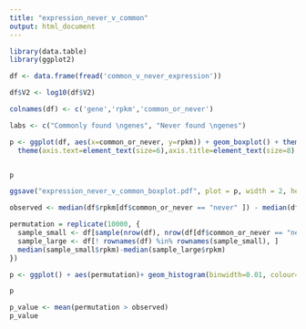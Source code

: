 ```yaml
---
title: "expression_never_v_common"
output: html_document
---
```


```r
library(data.table)
library(ggplot2)

df <- data.frame(fread('common_v_never_expression'))

df$V2 <- log10(df$V2)

colnames(df) <- c('gene','rpkm','common_or_never')

```

```r
labs <- c("Commonly found \ngenes", "Never found \ngenes")

p <- ggplot(df, aes(x=common_or_never, y=rpkm)) + geom_boxplot() + theme_classic() + ylab('Log 10 RPKM') + xlab('') + scale_x_discrete(labels= labs)+
  theme(axis.text=element_text(size=6),axis.title=element_text(size=8) , legend.title=element_text(size=8), legend.position = 'bottom', legend.text=element_text(size=6))


p

ggsave("expression_never_v_common_boxplot.pdf", plot = p, width = 2, height = 2)

```

```r

observed <- median(df$rpkm[df$common_or_never == "never" ]) - median(df$rpkm[df$common_or_never == "common" ])

permutation = replicate(10000, {
  sample_small <- df[sample(nrow(df), nrow(df[df$common_or_never == "never",]) , replace = FALSE), ]
  sample_large <- df[! rownames(df) %in% rownames(sample_small), ]
  median(sample_small$rpkm)-median(sample_large$rpkm)
})

p <- ggplot() + aes(permutation)+ geom_histogram(binwidth=0.01, colour="black", fill="white") + xlim(-1,1) + geom_vline(xintercept=observed)

p

p_value <- mean(permutation > observed)
p_value

```

